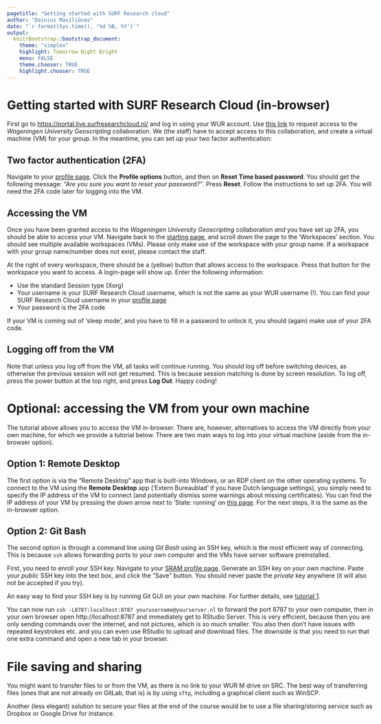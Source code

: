 ```yaml
---
pagetitle: "Getting started with SURF Research cloud"
author: "Dainius Masiliūnas"
date: "`r format(Sys.time(), '%d %B, %Y')`"
output:
  knitrBootstrap::bootstrap_document:
    theme: "simplex"
    highlight: Tomorrow Night Bright
    menu: FALSE
    theme.chooser: TRUE
    highlight.chooser: TRUE
---
```


<style type="text/css">
body {max-width: none;}
a:visited {color: #91170a;}
</style>

# Getting started with SURF Research Cloud (in-browser)

First go to [https://portal.live.surfresearchcloud.nl/](https://portal.live.surfresearchcloud.nl/) and log in using your WUR account. Use [this link](https://sram.surf.nl/registration?collaboration=4873a9a3-15b8-4e10-9dde-a07262a3bdb6) to request access to the *Wageningen University Geoscripting* collaboration. We (the staff) have to accept access to this collaboration, and create a virtual machine (VM) for your group. In the meantime, you can set up your two factor authentication:

## Two factor authentication (2FA)

Navigate to your [profile page](https://portal.live.surfresearchcloud.nl/profile). Click the **Profile options** button, and then on **Reset Time based password**. You should get the following message: *"Are you sure you want to reset your password?"*. Press **Reset**. Follow the instructions to set up 2FA. You will need the 2FA code later for logging into the VM.

## Accessing the VM

Once you have been granted access to the *Wageningen University Geoscripting* collaboration *and* you have set up 2FA, you should be able to access your VM. Navigate back to the [starting page](https://portal.live.surfresearchcloud.nl/), and scroll down the page to the 'Workspaces' section. You should see multiple available workspaces (VMs). Please only make use of the workspace with your group name. If a workspace with your group name/number does not exist, please contact the staff.

At the right of every workspace, there should be a (yellow) button that allows access to the workspace. Press that button for the workspace you want to access. A login-page will show up. Enter the following information:

* Use the standard Session type (Xorg)
* Your username is your SURF Research Cloud username, which is not the same as your WUR username (!). You can find your SURF Research Cloud username in your [profile page](https://portal.live.surfresearchcloud.nl/profile)
* Your password is the 2FA code

If your VM is coming out of 'sleep mode', and you have to fill in a password to unlock it, you should (again) make use of your 2FA code.

## Logging off from the VM

Note that unless you log off from the VM, all tasks will continue running. You should log off before switching devices, as otherwise the previous session will not get resumed. This is because session matching is done by screen resolution. To log off, press the power button at the top right, and press **Log Out**. Happy coding!

# Optional: accessing the VM from your own machine

The tutorial above allows you to access the VM in-browser. There are, however, alternatives to access the VM directly from your own machine, for which we provide a tutorial below. There are two main ways to log into your virtual machine (aside from the in-browser option).

## Option 1: Remote Desktop

The first option is via the "Remote Desktop" app that is built-into Windows, or an RDP client on the other operating systems. To connect to the VM using the **Remote Desktop** app ('Extern Bureaublad' if you have Dutch language settings), you simply need to specify the IP address of the VM to connect (and potentially dismiss some warnings about missing certificates). You can find the IP address of your VM by pressing the *down* arrow next to 'State: running' on [this page](https://portal.live.surfresearchcloud.nl/). For the next steps, it is the same as the in-browser option.

## Option 2: Git Bash

The second option is through a command line using *Git Bash* using an SSH key, which is the most efficient way of connecting. This is because `ssh` allows forwarding ports to your own computer and the VMs have server software preinstalled.

First, you need to enroll your SSH key. Navigate to your [SRAM profile page](https://sram.surf.nl/profile). Generate an SSH key on your own machine. Paste your *public* SSH key into the text box, and click the "Save" button. You should never paste the *private* key anywhere (it will also not be accepted if you try).

An easy way to find your SSH key is by running Git GUI on your own machine. For further details, see [tutorial 1](http://geoscripting-wur.github.io/RProjectManagement/).

You can now run `ssh -L8787:localhost:8787 yourusername@yourserver.nl` to forward the port 8787 to your own computer, then in your own browser open http://localhost:8787 and immediately get to RStudio Server. This is very efficient, because then you are only sending commands over the internet, and not pictures, which is so much smaller. You also then don't have issues with repeated keystrokes etc. and you can even use RStudio to upload and download files. The downside is that you need to run that one extra command and open a new tab in your browser.

# File saving and sharing

You might want to transfer files to or from the VM, as there is no link to your WUR M drive on SRC. The best way of transferring files (ones that are not already on GitLab, that is) is by using `sftp`, including a graphical client such as WinSCP.

Another (less elegant) solution to secure your files at the end of the course would be to use a file sharing/storing service such as Dropbox or Google Drive for instance.

<!-- First, start *Git Bash*. This will open a terminal window. In it, enter: `ssh -N -L 2049:localhost:2049 -L 2050:localhost:2050 -L 111:localhost:111 ubuntu@<ip>` where `<ip>` is the IP address of your VM. This will establish a secure SSH connection to the VM on ports 2049, 2050 and 111 (the console getting stuck and seemingly nothing happening is good and expected). You can use this method for other applications and ports as well (such as to access RStudio Server on some VMs). When you are done, to disconnect the secure connection, press Ctrl+C in the Git Bash window, which brings you back to the `$` prompt. -->

<!-- To map the network drive, there are also two options. The GUI option is to open My Computer, press the *Map Network Drive* button, and enter `localhost:/home/ubuntu/userdata` (again, use the IP of your VM). Double-clicking on the drive, you will see a folder with nothing but an inaccesible `lost+found` folder. It is the */home/ubuntu/userdata* directory on the VM, and you can drag and drop files and folders to and from it. To disconnect, right-click on the network drive and click *Disconnect*. -->

<!-- **Note**: If the GUI option has Windows treating files you create as read-only, try mounting the remote drive by using the command line. To do that, run `cmd.exe` (Command Prompt) from the Start menu, then enter `mount -o fileaccess=777 localhost:/home/ubuntu/userdata Z:`. This will make the drive appear in My Computer just like the GUI method did, with all new files being treated as read-write. -->

<!-- ![NFS shared drive mapped to drive Z:](figs/filesharing.png) -->

<!-- Another, less complicated but also less convenient method to tranfer files is using the *Secure File Transfter Protocol* (SFTP). It is a command-line program that comes with SSH. You can use it for transferring any file you can access using SSH, so it is not limited to prespecified directories like NFS is. So you can use it to get or send files outside of your *userdata* directory. -->

<!-- To use it, open *Git Bash* again, and enter: `sftp ubuntu@<ip>`. This will give you a prompt in which you can enter commands. Use `get <file>` to download files and `put <file>` to upload them, where `<file>` is the path to the file. You can change the directory you download the files to by using `lcd <path>`, and the directory you download from by using `cd <path>`. Enter `?` for a complete list of commands, `exit` to quit.  -->

<!-- # References -->

<!-- * [Workshop on using SURFsara](https://doc.hpccloud.surfsara.nl/VU-20161019/index) -->
<!-- * [SURFsara documentation](https://doc.hpccloud.surfsara.nl/) -->

